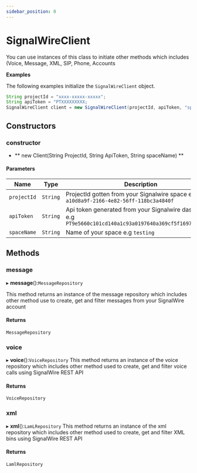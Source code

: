 ```yaml
---
sidebar_position: 0
---
```


# SignalWireClient

You can use instances of this class to initiate other methods which includes (Voice, Message, XML, SIP, Phone, Accounts

**Examples**

The following examples initialize the `SignalWireClient` object.

```java
String projectId = "xxxx-xxxxx-xxxxx";
String apiToken = "PTXXXXXXXXX;
SignalWireClient client = new SignalWireClient(projectId, apiToken, "space-name");
```

## Constructors

### constructor

- ** new Client(String ProjectId, String ApiToken, String spaceName) **

#### Parameters
| Name | Type | Description |
| ---- | ---- | ----------- |
| `projectId` | `String` | ProjectId gotten from your Signalwire space e.g `a10d8a9f-2166-4e82-56ff-118bc3a4840f` |
| `apiToken` | `String` | Api token generated from your Signalwire dashboard e.g `PT9e5660c101cd140a1c93a0197640a369cf5f16975a0079c9`|
| `spaceName` | `String` | Name of your space e.g `testing` |


## Methods

### message

▸ **message**():`MessageRepository`

This method returns an instance of the message repository which includes other method use to create, get and filter messages from your SignalWire account

#### Returns
`MessageRepository`

### voice
▸ **voice**():`VoiceRepository`
This method returns an instance of the voice repository which includes other method used to create, get and filter voice calls using SignalWire REST API

#### Returns
`VoiceRepository`

### xml
▸ **xml**():`LamLRepository`
This method returns an instance of the xml repository which includes other method used to create, get and filter XML bins using SignalWire REST API

#### Returns
`LamlRepository`
